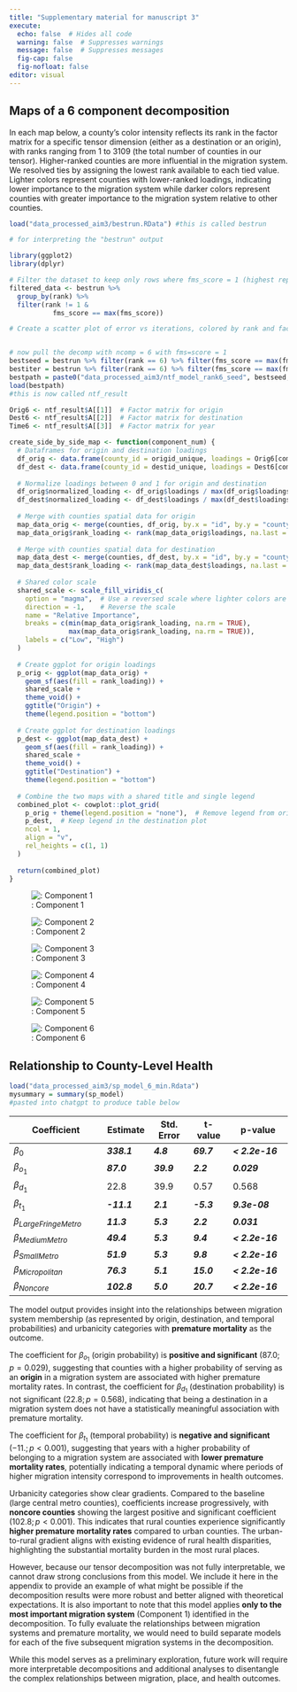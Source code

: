 ```yaml
---
title: "Supplementary material for manuscript 3"
execute:
  echo: false  # Hides all code
  warning: false  # Suppresses warnings
  message: false  # Suppresses messages
  fig-cap: false 
  fig-nofloat: false
editor: visual
---
```


\clearpage

## Maps of a 6 component decomposition

In each map below, a county's color intensity reflects its rank in the factor matrix for a specific tensor dimension (either as a destination or an origin), with ranks ranging from 1 to 3109 (the total number of counties in our tensor). Higher-ranked counties are more influential in the migration system. We resolved ties by assigning the lowest rank available to each tied value. Lighter colors represent counties with lower-ranked loadings, indicating lower importance to the migration system while darker colors represent counties with greater importance to the migration system relative to other counties.

```r

load("data_processed_aim3/bestrun.RData") #this is called bestrun 

# for interpreting the "bestrun" output 

library(ggplot2)
library(dplyr)

# Filter the dataset to keep only rows where fms_score = 1 (highest reproducibility)
filtered_data <- bestrun %>%
  group_by(rank) %>% 
  filter(rank != 1 & 
           fms_score == max(fms_score))

# Create a scatter plot of error vs iterations, colored by rank and faceted by seed


# now pull the decomp with ncomp = 6 with fms=score = 1 
bestseed = bestrun %>% filter(rank == 6) %>% filter(fms_score == max(fms_score)) %>% select(seed)
bestiter = bestrun %>% filter(rank == 6) %>% filter(fms_score == max(fms_score)) %>% select(iterations)
bestpath = paste0("data_processed_aim3/ntf_model_rank6_seed", bestseed, "_iter", bestiter, ".RData")
load(bestpath)
#this is now called ntf_result

Orig6 <- ntf_result$A[[1]]  # Factor matrix for origin
Dest6 <- ntf_result$A[[2]]  # Factor matrix for destination
Time6 <- ntf_result$A[[3]]  # Factor matrix for year
```

```r
create_side_by_side_map <- function(component_num) {
  # Dataframes for origin and destination loadings
  df_orig <- data.frame(county_id = origid_unique, loadings = Orig6[component_num, ])
  df_dest <- data.frame(county_id = destid_unique, loadings = Dest6[component_num, ])
  
  # Normalize loadings between 0 and 1 for origin and destination
  df_orig$normalized_loading <- df_orig$loadings / max(df_orig$loadings, na.rm = TRUE)
  df_dest$normalized_loading <- df_dest$loadings / max(df_dest$loadings, na.rm = TRUE)
  
  # Merge with counties spatial data for origin
  map_data_orig <- merge(counties, df_orig, by.x = "id", by.y = "county_id")
  map_data_orig$rank_loading <- rank(map_data_orig$loadings, na.last = "keep", ties.method = "min")
  
  # Merge with counties spatial data for destination
  map_data_dest <- merge(counties, df_dest, by.x = "id", by.y = "county_id")
  map_data_dest$rank_loading <- rank(map_data_dest$loadings, na.last = "keep", ties.method = "min")
  
  # Shared color scale
  shared_scale <- scale_fill_viridis_c(
    option = "magma",  # Use a reversed scale where lighter colors are higher
    direction = -1,    # Reverse the scale
    name = "Relative Importance",
    breaks = c(min(map_data_orig$rank_loading, na.rm = TRUE),
               max(map_data_orig$rank_loading, na.rm = TRUE)),
    labels = c("Low", "High")
  )
  
  # Create ggplot for origin loadings
  p_orig <- ggplot(map_data_orig) +
    geom_sf(aes(fill = rank_loading)) +
    shared_scale +
    theme_void() +
    ggtitle("Origin") +
    theme(legend.position = "bottom")
  
  # Create ggplot for destination loadings
  p_dest <- ggplot(map_data_dest) +
    geom_sf(aes(fill = rank_loading)) +
    shared_scale +
    theme_void() +
    ggtitle("Destination") +
    theme(legend.position = "bottom")
  
  # Combine the two maps with a shared title and single legend
  combined_plot <- cowplot::plot_grid(
    p_orig + theme(legend.position = "none"),  # Remove legend from origin plot
    p_dest,  # Keep legend in the destination plot
    ncol = 1,
    align = "v",
    rel_heights = c(1, 1)
  )
  
  return(combined_plot)
}

```

![: Component 1](aim3_images/Comp1Maps.png){fig-align="center"}

![: Component 2](aim3_images/Comp2Maps.png){fig-align="center"}

![: Component 3](aim3_images/Comp3Maps.png){fig-align="center"}

![: Component 4](aim3_images/Comp4Maps.png){fig-align="center"}

![: Component 5](aim3_images/Comp5Maps.png){fig-align="center"}

![: Component 6](aim3_images/Comp6Maps.png){fig-align="center"}


\clearpage

## Relationship to County-Level Health 
```r
load("data_processed_aim3/sp_model_6_min.Rdata")
mysummary = summary(sp_model)
#pasted into chatgpt to produce table below 
```
| Coefficient                | Estimate    | Std. Error | t-value    | p-value          |
|----------------------------|-------------|------------|------------|------------------|
| $\beta_0$                  | ***338.1*** | ***4.8***  | ***69.7*** | ***\< 2.2e-16*** |
| $\beta_{o_1}$              | ***87.0***  | ***39.9*** | ***2.2***  | ***0.029***      |
| $\beta_{d_1}$              | 22.8        | 39.9       | 0.57       | 0.568            |
| $\beta_{t_1}$              | ***-11.1*** | ***2.1***  | ***-5.3*** | ***9.3e-08***    |
| $\beta_{LargeFringeMetro}$    | ***11.3***  | ***5.3***  | ***2.2***  | ***0.031***      |
| $\beta_{MediumMetro}$    | ***49.4***  | ***5.3***  | ***9.4***  | ***\< 2.2e-16*** |
| $\beta_{SmallMetro}$    | ***51.9***  | ***5.3***  | ***9.8***  | ***\< 2.2e-16*** |
| $\beta_{Micropolitan}$    | ***76.3***  | ***5.1***  | ***15.0*** | ***\< 2.2e-16*** |
| $\beta_{Noncore}$    | ***102.8*** | ***5.0***  | ***20.7*** | ***\< 2.2e-16*** |


The model output provides insight into the relationships between migration system membership (as represented by origin, destination, and temporal probabilities) and urbanicity categories with **premature mortality** as the outcome.  

The coefficient for $\beta_{o_1}$ (origin probability) is **positive and significant** $(87.0; p = 0.029)$, suggesting that counties with a higher probability of serving as an **origin** in a migration system are associated with higher premature mortality rates. In contrast, the coefficient for $\beta_{d_1}$ (destination probability) is not significant $(22.8; p = 0.568)$, indicating that being a destination in a migration system does not have a statistically meaningful association with premature mortality.  

The coefficient for $\beta_{t_1}$ (temporal probability) is **negative and significant** $(-11.; p < 0.001)$, suggesting that years with a higher probability of belonging to a migration system are associated with **lower premature mortality rates**, potentially indicating a temporal dynamic where periods of higher migration intensity correspond to improvements in health outcomes.

Urbanicity categories show clear gradients. Compared to the baseline (large central metro counties), coefficients increase progressively, with **noncore counties** showing the largest positive and significant coefficient $(102.8; p < 0.001)$. This indicates that rural counties experience significantly **higher premature mortality rates** compared to urban counties. The urban-to-rural gradient aligns with existing evidence of rural health disparities, highlighting the substantial mortality burden in the most rural places.

However, because our tensor decomposition was not fully interpretable, we cannot draw strong conclusions from this model. We include it here in the appendix to provide an example of what might be possible if the decomposition results were more robust and better aligned with theoretical expectations. It is also important to note that this model applies **only to the most important migration system** (Component 1) identified in the decomposition. To fully evaluate the relationships between migration systems and premature mortality, we would need to build separate models for each of the five subsequent migration systems in the decomposition.

While this model serves as a preliminary exploration, future work will require more interpretable decompositions and additional analyses to disentangle the complex relationships between migration, place, and health outcomes.
